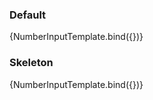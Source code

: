 
<Meta title="Form/NumberInput" component={NumberInput}/>

### Default
<Canvas>
    <Story name="with value" args={{value: 5}}>
        {NumberInputTemplate.bind({})}
    </Story>
</Canvas>

### Skeleton
<Canvas>
    <Story name="without value" args={{}}>
        {NumberInputTemplate.bind({})}
    </Story>
</Canvas>
